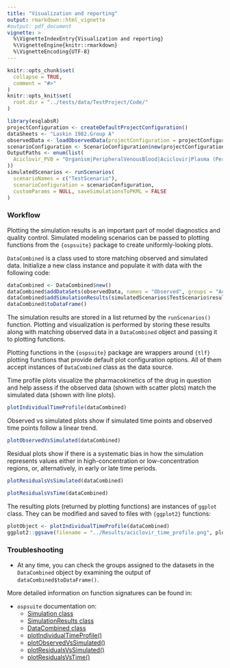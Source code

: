 ```yaml
---
title: "Visualization and reporting"
output: rmarkdown::html_vignette
#output: pdf_document
vignette: >
  %\VignetteIndexEntry{Visualization and reporting}
  %\VignetteEngine{knitr::rmarkdown}
  %\VignetteEncoding{UTF-8}
---
```


```r
knitr::opts_chunk$set(
  collapse = TRUE,
  comment = "#>"
)
knitr::opts_knit$set(
  root.dir = "../tests/data/TestProject/Code/"
)
```

```r
library(esqlabsR)
projectConfiguration <- createDefaultProjectConfiguration()
dataSheets <- "Laskin 1982.Group A"
observedData <- loadObservedData(projectConfiguration = projectConfiguration, sheets = dataSheets)
scenarioConfiguration <- ScenarioConfiguration$new(projectConfiguration)
OutputPaths <- enum(list(
  Aciclovir_PVB = "Organism|PeripheralVenousBlood|Aciclovir|Plasma (Peripheral Venous Blood)"
))
simulatedScenarios <- runScenarios(
  scenarioNames = c("TestScenario"),
  scenarioConfiguration = scenarioConfiguration,
  customParams = NULL, saveSimulationsToPKML = FALSE
)
```

### Workflow

Plotting the simulation results is an important part of model diagnostics and quality control. Simulated modeling scenarios can be passed to plotting functions from the `{ospsuite}` package to create uniformly-looking plots.

`DataCombined` is a class used to store matching observed and simulated data. Initialize a new class instance and populate it with data with the following code:

```r
dataCombined <- DataCombined$new()
dataCombined$addDataSets(observedData, names = "Observed", groups = "Aciclovir")
dataCombined$addSimulationResults(simulatedScenarios$TestScenario$results, names = "Simulated", groups = "Aciclovir")
dataCombined$toDataFrame()
```

The simulation results are stored in a list returned by the `runScenarios()` function. Plotting and visualization is performed by storing these results along with matching observed data in a `DataCombined` object and passing it to plotting functions.

Plotting functions in the `{ospsuite}` package are wrappers around `{tlf}` plotting functions that provide default plot configuration options. All of them accept instances of `DataCombined` class as the data source. 

Time profile plots visualize the pharmacokinetics of the drug in question and help assess if the observed data (shown with scatter plots) match the simulated data (shown with line plots).

```r
plotIndividualTimeProfile(dataCombined)
```

Observed vs simulated plots show if simulated time points and observed time points follow a linear trend.

```r
plotObservedVsSimulated(dataCombined)
```

Residual plots show if there is a systematic bias in how the simulation represents values either in high-concentration or low-concentration regions, or, alternatively, in early or late time periods.

```r
plotResidualsVsSimulated(dataCombined)
```

```r
plotResidualsVsTime(dataCombined)
```

The resulting plots (returned by plotting functions) are instances of `ggplot` class. They can be modified and saved to files with `{ggplot2}` functions:

```r
plotObject <- plotIndividualTimeProfile(dataCombined)
ggplot2::ggsave(filename = "../Results/aciclovir_time_profile.png", plotObject, width = 8, height = 4)
```

### Troubleshooting

* At any time, you can check the groups assigned to the datasets in the `DataCombined` object by examining the output of `dataCombined$toDataFrame()`.

More detailed information on function signatures can be found in:

* `ospsuite` documentation on:
    * [Simulation class](https://www.open-systems-pharmacology.org/OSPSuite-R/reference/Simulation.html)
    * [SimulationResults class](https://www.open-systems-pharmacology.org/OSPSuite-R/reference/SimulationResults.html)
    * [DataCombined class](https://www.open-systems-pharmacology.org/OSPSuite-R/reference/DataCombined.html)
    * [plotIndividualTimeProfile()](https://www.open-systems-pharmacology.org/OSPSuite-R/reference/plotIndividualTimeProfile.html)
    * [plotObservedVsSimulated()](https://www.open-systems-pharmacology.org/OSPSuite-R/reference/plotObservedVsSimulated.html)
    * [plotResidualsVsSimulated()](https://www.open-systems-pharmacology.org/OSPSuite-R/reference/plotResidualsVsSimulated.html)
    * [plotResidualsVsTime()](https://www.open-systems-pharmacology.org/OSPSuite-R/reference/plotResidualsVsTime.html)
